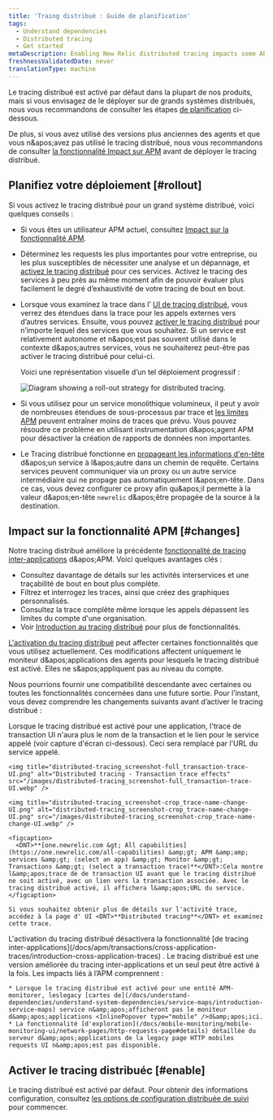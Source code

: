 ```yaml
---
title: 'Traing distribué : Guide de planification'
tags:
  - Understand dependencies
  - Distributed tracing
  - Get started
metaDescription: Enabling New Relic distributed tracing impacts some APM features.
freshnessValidatedDate: never
translationType: machine
---
```


Le tracing distribué est activé par défaut dans la plupart de nos produits, mais si vous envisagez de le déployer sur de grands systèmes distribués, nous vous recommandons de consulter les étapes [de planification](#rollout) ci-dessous.

De plus, si vous avez utilisé des versions plus anciennes des agents <InlinePopover type="apm" />et que vous n&amp;apos;avez pas utilisé le tracing distribué, nous vous recommandons de consulter [la fonctionnalité Impact sur APM](#changes) avant de déployer le tracing distribué.

## Planifiez votre déploiement [#rollout]

Si vous activez le tracing distribué pour un grand système distribué, voici quelques conseils :

* Si vous êtes un utilisateur APM actuel, consultez [Impact sur la fonctionnalité APM](#changes).

* Déterminez les requests les plus importantes pour votre entreprise, ou les plus susceptibles de nécessiter une analyse et un dépannage, et [activez le tracing distribué](#enable) pour ces services. Activez le tracing des services à peu près au même moment afin de pouvoir évaluer plus facilement le degré d’exhaustivité de votre tracing de bout en bout.

* Lorsque vous examinez la trace dans l’ [UI de tracing distribué](/docs/apm/distributed-tracing/ui-data/understand-use-distributed-tracing-data), vous verrez des étendues dans la trace pour les appels externes vers d’autres services. Ensuite, vous pouvez [activer le tracing distribué](#enable) pour n’importe lequel des services que vous souhaitez. Si un service est relativement autonome et n&amp;apos;est pas souvent utilisé dans le contexte d&amp;apos;autres services, vous ne souhaiterez peut-être pas activer le tracing distribué pour celui-ci.

  Voici une représentation visuelle d’un tel déploiement progressif :

  <img title="Diagram showing a roll-out strategy for distributed tracing." alt="Diagram showing a roll-out strategy for distributed tracing." src="/images/distributed-tracing_diagram_distributed-tracing-rollout.webp" />

* Si vous utilisez <InlinePopover type="apm" />pour un service monolithique volumineux, il peut y avoir de nombreuses étendues de sous-processus par trace et [les limites APM](/docs/distributed-tracing/ui-data/understand-use-distributed-tracing-ui/#rules-limits) peuvent entraîner moins de traces que prévu. Vous pouvez résoudre ce problème en utilisant instrumentation d&amp;apos;agent APM pour désactiver la création de rapports de données non importantes.

* Le Tracing distribué fonctionne en [propageant les informations d'en-tête](/docs/distributed-tracing/concepts/how-new-relic-distributed-tracing-works/#headers) d&amp;apos;un service à l&amp;apos;autre dans un chemin de requête. Certains services peuvent communiquer via un proxy ou un autre service intermédiaire qui ne propage pas automatiquement l&amp;apos;en-tête. Dans ce cas, vous devez configurer ce proxy afin qu&amp;apos;il permette à la valeur d&amp;apos;en-tête `newrelic` d&amp;apos;être propagée de la source à la destination.

## Impact sur la fonctionnalité APM [#changes]

Notre tracing distribué améliore la précédente [fonctionnalité de tracing inter-applications](/docs/apm/transactions/cross-application-traces/introduction-cross-application-traces) d&amp;apos;APM. Voici quelques avantages clés :

* Consultez davantage de détails sur les activités interservices et une traçabilité de bout en bout plus complète.
* Filtrez et interrogez les traces, ainsi que créez des graphiques personnalisés.
* Consultez la trace complète même lorsque les appels dépassent les limites du compte d'une organisation.
* Voir [Introduction au tracing distribué](/docs/intro-distributed-tracing) pour plus de fonctionnalités.

[L'activation du tracing distribué](/docs/understand-dependencies/distributed-tracing/get-started/introduction-distributed-tracing#enable) peut affecter certaines fonctionnalités <InlinePopover type="apm" />que vous utilisez actuellement. Ces modifications affectent uniquement le moniteur d&amp;apos;applications des agents pour lesquels le tracing distribué est activé. Elles ne s&amp;apos;appliquent pas au niveau du compte.

Nous pourrions fournir une compatibilité descendante avec certaines ou toutes les fonctionnalités concernées dans une future sortie. Pour l’instant, vous devez comprendre les changements suivants avant d’activer le tracing distribué :

<CollapserGroup>
  <Collapser id="txn-trace-changes" title="trace de transaction UI affiche les URL de service et non les liens de transaction">
    Lorsque le tracing distribué est activé pour une application, l'trace de transaction UI n'aura plus le nom de la transaction et le lien pour le service appelé (voir capture d'écran ci-dessous). Ceci sera remplacé par l'URL du service appelé.

    <img title="distributed-tracing_screenshot-full_transaction-trace-UI.png" alt="Distributed tracing - Transaction trace effects" src="/images/distributed-tracing_screenshot-full_transaction-trace-UI.webp" />

    <img title="distributed-tracing_screenshot-crop_trace-name-change-UI.png" alt="distributed-tracing_screenshot-crop_trace-name-change-UI.png" src="/images/distributed-tracing_screenshot-crop_trace-name-change-UI.webp" />

    <figcaption>
      <DNT>**[one.newrelic.com &gt; All capabilities](https://one.newrelic.com/all-capabilities) &amp;gt; APM &amp;amp; services &amp;gt; (select an app) &amp;gt; Monitor &amp;gt; Transactions &amp;gt; (select a transaction trace)**</DNT>:Cela montre l&amp;apos;trace de de transaction UI avant que le tracing distribué ne soit activé, avec un lien vers la transaction associée. Avec le tracing distribué activé, il affichera l&amp;apos;URL du service.
    </figcaption>

    Si vous souhaitez obtenir plus de détails sur l'activité trace, accédez à la page d' UI <DNT>**Distributed tracing**</DNT> et examinez cette trace.
  </Collapser>

  <Collapser id="cat-disabled" title="Le tracing inter-applications sera désactivé">
    L'activation du tracing distribué désactivera la fonctionnalité [de tracing inter-applications](/docs/apm/transactions/cross-application-traces/introduction-cross-application-traces) . Le tracing distribué est une version améliorée du tracing inter-applications et un seul peut être activé à la fois.
  </Collapser>

  <Collapser id="maps-no-browser-mobile" title="Impacts liés à monitoring des applications mobiles">
    Les impacts liés à l’APM comprennent :

    * Lorsque le tracing distribué est activé pour une entité APM-monitorer, leslegacy [cartes de](/docs/understand-dependencies/understand-system-dependencies/service-maps/introduction-service-maps) service n&amp;apos;afficheront pas le moniteur d&amp;apos;applications <InlinePopover type="mobile" />d&amp;apos;ici.
    * La fonctionnalité [d'exploration](/docs/mobile-monitoring/mobile-monitoring-ui/network-pages/http-requests-page#details) détaillée du serveur d&amp;apos;applications de la legacy page HTTP mobiles requests UI n&amp;apos;est pas disponible.
  </Collapser>
</CollapserGroup>

## Activer le tracing distribuéc [#enable]

Le tracing distribué est activé par défaut. Pour obtenir des informations configuration, consultez [les options de configuration distribuée de suivi](/docs/distributed-tracing/concepts/quick-start) pour commencer.